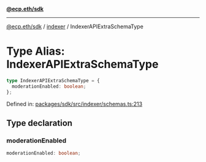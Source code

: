 [**@ecp.eth/sdk**](../../index.mdx)

***

[@ecp.eth/sdk](/sdk-reference/index.mdx) / [indexer](/sdk-reference/indexer/index.mdx) / IndexerAPIExtraSchemaType

# Type Alias: IndexerAPIExtraSchemaType

```ts
type IndexerAPIExtraSchemaType = {
  moderationEnabled: boolean;
};
```

Defined in: [packages/sdk/src/indexer/schemas.ts:213](https://github.com/ecp-eth/comments-monorepo/blob/main/packages/sdk/src/indexer/schemas.ts#L213)

## Type declaration

### moderationEnabled

```ts
moderationEnabled: boolean;
```
